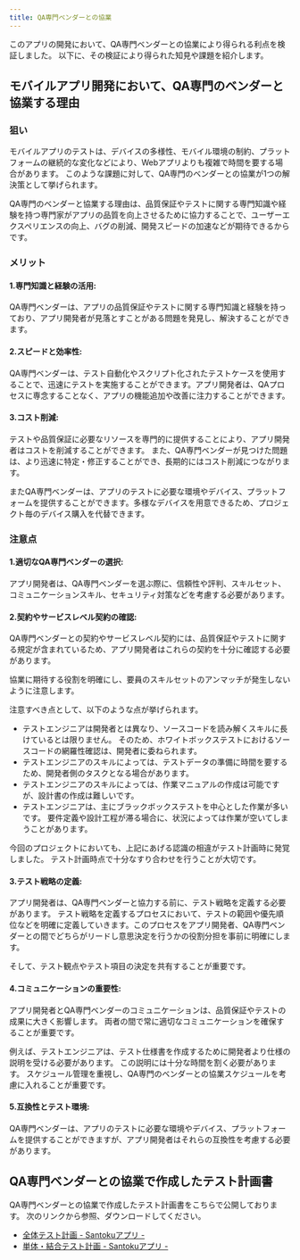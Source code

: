 ```yaml
---
title: QA専門ベンダーとの協業
---
```


このアプリの開発において、QA専門ベンダーとの協業により得られる利点を検証しました。
以下に、その検証により得られた知見や課題を紹介します。

## モバイルアプリ開発において、QA専門のベンダーと協業する理由

### 狙い

モバイルアプリのテストは、デバイスの多様性、モバイル環境の制約、プラットフォームの継続的な変化などにより、Webアプリよりも複雑で時間を要する場合があります。
このような課題に対して、QA専門のベンダーとの協業が1つの解決策として挙げられます。

QA専門のベンダーと協業する理由は、品質保証やテストに関する専門知識や経験を持つ専門家がアプリの品質を向上させるために協力することで、ユーザーエクスペリエンスの向上、バグの削減、開発スピードの加速などが期待できるからです。

### メリット

#### 1.専門知識と経験の活用:

QA専門ベンダーは、アプリの品質保証やテストに関する専門知識と経験を持っており、アプリ開発者が見落とすことがある問題を発見し、解決することができます。

#### 2.スピードと効率性:

QA専門ベンダーは、テスト自動化やスクリプト化されたテストケースを使用することで、迅速にテストを実施することができます。アプリ開発者は、QAプロセスに専念することなく、アプリの機能追加や改善に注力することができます。

#### 3.コスト削減:

テストや品質保証に必要なリソースを専門的に提供することにより、アプリ開発者はコストを削減することができます。
また、QA専門ベンダーが見つけた問題は、より迅速に特定・修正することができ、長期的にはコスト削減につながります。

またQA専門ベンダーは、アプリのテストに必要な環境やデバイス、プラットフォームを提供することができます。多様なデバイスを用意できるため、プロジェクト毎のデバイス購入を代替できます。

### 注意点

#### 1.適切なQA専門ベンダーの選択:

アプリ開発者は、QA専門ベンダーを選ぶ際に、信頼性や評判、スキルセット、コミュニケーションスキル、セキュリティ対策などを考慮する必要があります。

#### 2.契約やサービスレベル契約の確認:

QA専門ベンダーとの契約やサービスレベル契約には、品質保証やテストに関する規定が含まれているため、アプリ開発者はこれらの契約を十分に確認する必要があります。

協業に期待する役割を明確にし、要員のスキルセットのアンマッチが発生しないように注意します。

注意すべき点として、以下のような点が挙げられます。

- テストエンジニアは開発者とは異なり、ソースコードを読み解くスキルに長けているとは限りません。
そのため、ホワイトボックステストにおけるソースコードの網羅性確認は、開発者に委ねられます。
- テストエンジニアのスキルによっては、テストデータの準備に時間を要するため、開発者側のタスクとなる場合があります。
- テストエンジニアのスキルによっては、作業マニュアルの作成は可能ですが、設計書の作成は難しいです。
- テストエンジニアは、主にブラックボックステストを中心とした作業が多いです。
要件定義や設計工程が滞る場合に、状況によっては作業が空いてしまうことがあります。

今回のプロジェクトにおいても、上記にあげる認識の相違がテスト計画時に発覚しました。
テスト計画時点で十分なすり合わせを行うことが大切です。

#### 3.テスト戦略の定義:

アプリ開発者は、QA専門ベンダーと協力する前に、テスト戦略を定義する必要があります。
テスト戦略を定義するプロセスにおいて、テストの範囲や優先順位などを明確に定義していきます。このプロセスをアプリ開発者、QA専門ベンダーとの間でどちらがリードし意思決定を行うかの役割分担を事前に明確にします。

そして、テスト観点やテスト項目の決定を共有することが重要です。

#### 4.コミュニケーションの重要性:

アプリ開発者とQA専門ベンダーのコミュニケーションは、品質保証やテストの成果に大きく影響します。
両者の間で常に適切なコミュニケーションを確保することが重要です。

例えば、テストエンジニアは、テスト仕様書を作成するために開発者より仕様の説明を受ける必要があります。
この説明には十分な時間を割く必要があります。
スケジュール管理を重視し、QA専門のベンダーとの協業スケジュールを考慮に入れることが重要です。

#### 5.互換性とテスト環境:

QA専門ベンダーは、アプリのテストに必要な環境やデバイス、プラットフォームを提供することができますが、アプリ開発者はそれらの互換性を考慮する必要があります。


## QA専門ベンダーとの協業で作成したテスト計画書

QA専門ベンダーとの協業で作成したテスト計画書をこちらで公開しております。
次のリンクから参照、ダウンロードしてください。

- [全体テスト計画 - Santokuアプリ -](https://fintan.jp/wp-content/uploads/2022/03/testing-type-catalog.xlsx)
- [単体・結合テスト計画 - Santokuアプリ -](https://fintan.jp/wp-content/uploads/2022/03/testing-type-catalog.xlsx)

